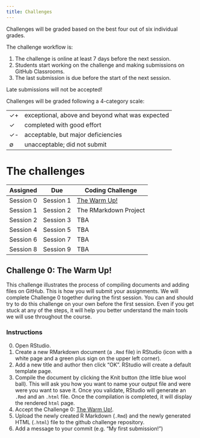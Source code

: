 ```yaml
---
title: Challenges
---
```


Challenges will be graded based on the best four out of six individual grades.

The challenge workflow is:

1. The challenge is online at least 7 days before the next session.
2. Students start working on the challenge and making submissions on GitHub Classrooms.
3. The last submission is due before the start of the next session.

Late submissions will not be accepted!

Challenges will be graded following a 4-category scale:

---- -------------------------------------------------
✓+   exceptional, above and beyond what was expected
✓    completed with good effort
✓-   acceptable, but major deficiencies
∅    unacceptable; did not submit
---- -------------------------------------------------


# The challenges

| Assigned  | Due       | Coding Challenge                         |
| -         | -         | -                                        |
| Session 0 | Session 1 | [The Warm Up!](#challenge-0-the-warm-up) |
| Session 1 | Session 2 | The RMarkdown Project                    |
| Session 2 | Session 3 | TBA                                      |
| Session 4 | Session 5 | TBA                                      |
| Session 6 | Session 7 | TBA                                      |
| Session 8 | Session 9 | TBA                                      |


## Challenge 0: The Warm Up!
This challenge illustrates the process of compiling documents and adding files on GitHub. This is how you will submit your assignments.
We will complete Challenge 0 together during the first session.
You can and should try to do this challenge on your own before the first session. Even if you get stuck at any of the steps, it will help you better understand the main tools we will use throughout the course.

### Instructions
0. Open RStudio.
1. Create a new RMarkdown document (a `.Rmd` file) in RStudio (icon with a white page and a green plus sign on the upper left corner).
2. Add a new title and author then click "OK". RStudio will create a default template page.
3. Compile the document by clicking the Knit button (the little blue wool ball). This will ask you how you want to name your output file and were were you want to save it. Once you validate, RStudio will generate an `.Rmd` and an `.html` file. Once the compilation is completed, it will display the rendered `html` page.
4. Accept the Challenge 0: [The Warm Up!](https://classroom.github.com/a/ZQr1J_Tz).
5. Upload the newly created R Markdown (`.Rmd`) and the newly generated HTML (`.html`) file to the github challenge repository.
6. Add a message to your commit (e.g. "My first submission!")

